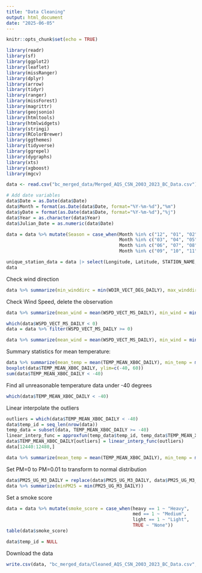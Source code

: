 ```yaml
---
title: "Data Cleaning"
output: html_document
date: "2025-06-05"
---
```


```r
knitr::opts_chunk$set(echo = TRUE)
```

```r
library(readr)
library(sf)
library(ggplot2)
library(leaflet)
library(missRanger)
library(dplyr)
library(arrow)
library(tidyr)
library(ranger)
library(missForest)
library(magrittr)
library(geojsonio)
library(htmltools)
library(htmlwidgets)
library(stringi)
library(RColorBrewer)
library(ggthemes)
library(tidyverse)
library(ggrepel)
library(dygraphs)
library(xts) 
library(xgboost)
library(mgcv)
```

```r
data <- read.csv("bc_merged_data/Merged_AQS_CSN_2003_2023_BC_Data.csv")

# Add date variables
data$Date = as.Date(data$Date)
data$Month = format(as.Date(data$Date, format="%Y-%m-%d"),"%m")
data$yDate = format(as.Date(data$Date, format="%Y-%m-%d"),"%j")
data$Year = as.character(data$Year)
data$Julian_Date = as.numeric(data$Date)

data = data %>% mutate(Season = case_when(Month %in% c("12", "01", "02") ~ "Winter",
                                          Month %in% c("03", "04", "05") ~ "Spring",
                                          Month %in% c("06", "07", "08") ~ "Summer",
                                          Month %in% c("09", "10", "11") ~ "Autumn"))

unique_station_data = data |> select(Longitude, Latitude, STATION_NAME, EMS_ID) |> unique()
data
```

Check wind direction
```r
data %>% summarize(min_winddirc = min(WDIR_VECT_DEG_DAILY), max_winddirc = max(WDIR_VECT_DEG_DAILY))
```

Check Wind Speed, delete the observation
```r
data %>% summarize(mean_wind = mean(WSPD_VECT_MS_DAILY), min_wind = min(WSPD_VECT_MS_DAILY), max_wind = max(WSPD_VECT_MS_DAILY))

which(data$WSPD_VECT_MS_DAILY < 0)
data = data %>% filter(WSPD_VECT_MS_DAILY >= 0)

data %>% summarize(mean_wind = mean(WSPD_VECT_MS_DAILY), min_wind = min(WSPD_VECT_MS_DAILY), max_wind = max(WSPD_VECT_MS_DAILY))
```

Summary statistics for mean temperature:
```r
data %>% summarize(mean_temp = mean(TEMP_MEAN_XB0C_DAILY), min_temp = min(TEMP_MEAN_XB0C_DAILY), max_temp = max(TEMP_MEAN_XB0C_DAILY))
boxplot(data$TEMP_MEAN_XB0C_DAILY, ylim=c(-40, 60))
sum(data$TEMP_MEAN_XB0C_DAILY < -40)
```

Find all unreasonable temperature data under -40 degrees
```r
which(data$TEMP_MEAN_XB0C_DAILY < -40)
```

Linear interpolate the outliers
```r
outliers = which(data$TEMP_MEAN_XB0C_DAILY < -40)
data$temp_id = seq_len(nrow(data))
temp_data = subset(data, TEMP_MEAN_XB0C_DAILY >= -40)
linear_interp_func = approxfun(temp_data$temp_id, temp_data$TEMP_MEAN_XB0C_DAILY, method="linear")
data$TEMP_MEAN_XB0C_DAILY[outliers] = linear_interp_func(outliers)
data[12440:12480,]
```

```r
data %>% summarize(mean_temp = mean(TEMP_MEAN_XB0C_DAILY), min_temp = min(TEMP_MEAN_XB0C_DAILY), max_temp = max(TEMP_MEAN_XB0C_DAILY))
```

Set PM=0 to PM=0.01 to transform to normal distribution
```r
data$PM25_UG_M3_DAILY = replace(data$PM25_UG_M3_DAILY, data$PM25_UG_M3_DAILY == 0, 0.01)
data %>% summarize(minPM25 = min(PM25_UG_M3_DAILY))
```

Set a smoke score
```r
data = data %>% mutate(smoke_score = case_when(heavy == 1 ~ "Heavy",
                                               med == 1 ~ "Medium",
                                               light == 1 ~ "Light",
                                               TRUE ~ "None"))
table(data$smoke_score)
```

```r
data$temp_id = NULL
```

Download the data
```r
write.csv(data, "bc_merged_data/Cleaned_AQS_CSN_2003_2023_BC_Data.csv", row.names=FALSE)
```

